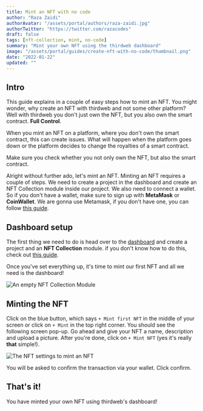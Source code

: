 ```yaml
---
title: Mint an NFT with no code
author: "Raza Zaidi"
authorAvatar: "/assets/portal/authors/raza-zaidi.jpg"
authorTwitter: "https://twitter.com/razacodes"
draft: false
tags: [nft-collection, mint, no-code]
summary: "Mint your own NFT using the thirdweb dashboard"
image: "/assets/portal/guides/create-nft-with-no-code/thumbnail.png"
date: "2022-01-22"
updated: ""
---
```


## Intro

This guide explains in a couple of easy steps how to mint an NFT.
You might wonder, why create an NFT with thirdweb and not some other platform?
Well with thirdweb you don't just own the NFT, but you also own the smart contract. **Full Control**.

When you mint an NFT on a platform, where you don't own the smart contract, this can create issues.
What will happen when the platform goes down or the platform decides to change the royalties of a smart contract.

Make sure you check whether you not only own the NFT, but also the smart contract.

Alright without further ado, let's mint an NFT.
Minting an NFT requires a couple of steps. We need to create a project in the dashboard and create an NFT Collection module inside our project. We also need to connect a wallet. So if you don't have a wallet, make sure to sign up with **MetaMask** or **CoinWallet**. We are gonna use Metamask, if you don't have one, you can follow [this guide](/portal/guides/create-a-metamask-wallet).

## Dashboard setup

The first thing we need to do is head over to the [dashboard](/dashboard) and create a project and an **NFT Collection** module. if you don't know how to do this, check out [this guide](/portal/learn/introduction).

Once you've set everything up, it's time to mint our first NFT and all we need is the dashboard!

![An empty NFT Collection Module](/assets/portal/guides/create-nft-with-no-code/nft-module.png)

## Minting the NFT

Click on the blue button, which says `+ Mint first NFT` in the middle of your screen or click on `+ Mint` in the top right corner.
You should see the following screen pop-up.
Go ahead and give your NFT a name, description and upload a picture.
After you're done, click on `+ Mint NFT` (yes it's really **that** simple!).

![The NFT settings to mint an NFT](/assets/portal/guides/create-nft-with-no-code/nft-settings.png)

You will be asked to confirm the transaction via your wallet.
Click confirm.

## That's it!

You have minted your own NFT using thirdweb's dashboard!
